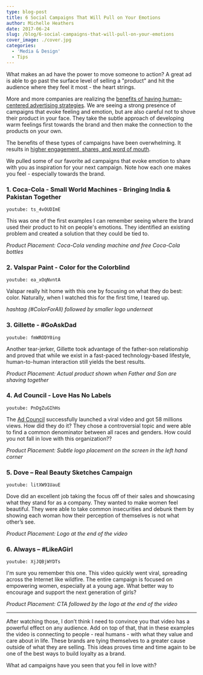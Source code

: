 ```yaml
---
type: blog-post
title: 6 Social Campaigns That Will Pull on Your Emotions
author: Michelle Heathers
date: 2017-06-24
slug: /blog/6-social-campaigns-that-will-pull-on-your-emotions
cover_image: ./cover.jpg
categories:
  - 'Media & Design'
  - Tips
---
```


What makes an ad have the power to move someone to action? A great ad is able to go past the surface level of selling a "product" and hit the audience where they feel it most - the heart strings.

More and more companies are realizing the [benefits of having human-centered advertising strategies][1]. We are seeing a strong presence of campaigns that evoke feeling and emotion, but are also careful not to shove their product in your face. They take the subtle approach of developing warm feelings first towards the brand and then make the connection to the products on your own.

The benefits of these types of campaigns have been overwhelming. It results in [higher
engagement, shares, and word of mouth][2].

We pulled some of our favorite ad campaigns that evoke emotion to share with you
as inspiration for your next campaign. Note how each one makes you feel -
especially towards the brand.

### 1. Coca-Cola - Small World Machines - Bringing India & Pakistan Together

`youtube: ts_4vOUDImE`

This was one of the first examples I can remember seeing where the brand used
their product to hit on people's emotions. They identified an existing
problem and created a solution that they could be tied to.

_Product Placement: Coca-Cola vending machine and free Coca-Cola bottles_

### 2. Valspar Paint - Color for the Colorblind

`youtube: ea_xOqNvntA`

Valspar really hit home with this one by focusing on what they do best: color. Naturally, when I watched this for the first time, I teared up.

_hashtag (#ColorForAll) followed by smaller logo underneat_

### 3. Gillette - #‎GoAskDad‬

`youtube: fmWRODY0ing`

Another tear-jerker, Gillette took advantage of the father-son relationship and proved that while we exist in a fast-paced technology-based lifestyle, human-to-human interaction still yields the best results.

_Product Placement: Actual product shown when Father and Son are shaving together_

### 4. Ad Council - Love Has No Labels

`youtube: PnDgZuGIhHs`

The [Ad Council][3] successfully launched a viral video and got 58 millions views. How did they do it? They chose a controversial topic and were able to find a common denominator between all races and genders. How could you not fall in love with this organization??

_Product Placement: Subtle logo placement on the screen in the left hand corner_

### 5. Dove – Real Beauty Sketches Campaign

`youtube: litXW91UauE`

Dove did an excellent job taking the focus off of their sales and showcasing
what they stand for as a company. They wanted to make women feel beautiful.
They were able to take common insecurities and debunk them by showing each
woman how their perception of themselves is not what other’s see.

_Product Placement: Logo at the end of the video_

### 6. Always – #LikeAGirl

`youtube: XjJQBjWYDTs`

I'm sure you remember this one. This video quickly went viral, spreading
across the Internet like wildfire. The entire campaign is focused on
empowering women, especially at a young age. What better way to encourage and
support the next generation of girls?

_Product Placement: CTA followed by the logo at the end of the video_

---

After watching those, I don’t think I need to convince you that video has a
powerful effect on any audience. Add on top of that, that in these examples
the video is connecting to people - real humans - with what they
value and care about in life. These brands are tying themselves to a greater
cause outside of what they are selling. This ideas proves time and time again
to be one of the best ways to build loyalty as a brand.

What ad campaigns have you seen that you fell in love with?

[1]: http://www.wired.com/insights/2013/12/human-centered-design-matters/
[2]: http://www.dandad.org/en/d-ad-leo-burnett-holler-always-likeagirl-campaign-case-study/
[3]: http://www.adcouncil.org/
